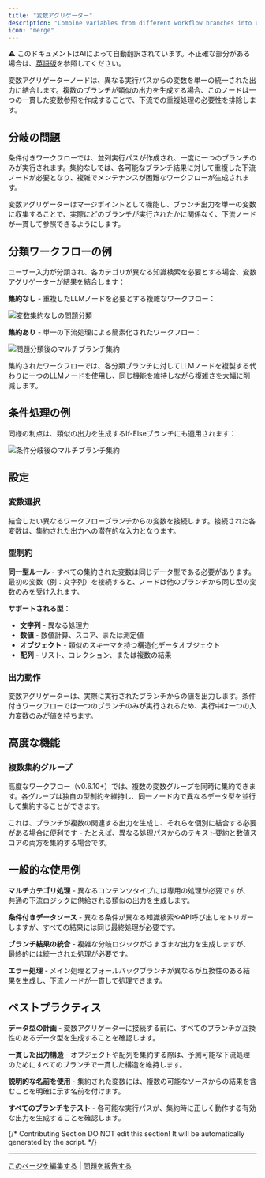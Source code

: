 ```yaml
---
title: "変数アグリゲーター"
description: "Combine variables from different workflow branches into unified outputs"
icon: "merge"
---
```


<Note> ⚠️ このドキュメントはAIによって自動翻訳されています。不正確な部分がある場合は、[英語版](/en/documentation/pages/nodes/variable-aggregator)を参照してください。</Note>


変数アグリゲーターノードは、異なる実行パスからの変数を単一の統一された出力に結合します。複数のブランチが類似の出力を生成する場合、このノードは一つの一貫した変数参照を作成することで、下流での重複処理の必要性を排除します。

## 分岐の問題

条件付きワークフローでは、並列実行パスが作成され、一度に一つのブランチのみが実行されます。集約なしでは、各可能なブランチ結果に対して重複した下流ノードが必要となり、複雑でメンテナンスが困難なワークフローが生成されます。

変数アグリゲーターはマージポイントとして機能し、ブランチ出力を単一の変数に収集することで、実際にどのブランチが実行されたかに関係なく、下流ノードが一貫して参照できるようにします。

## 分類ワークフローの例

ユーザー入力が分類され、各カテゴリが異なる知識検索を必要とする場合、変数アグリゲーターが結果を結合します：

**集約なし** - 重複したLLMノードを必要とする複雑なワークフロー：

<Frame caption="変数集約なしの複雑なワークフロー">
  <img src="https://assets-docs.dify.ai/dify-enterprise-mintlify/en/guides/workflow/node/7a7c91663c3799ce9d056b013d5df29c.png" alt="変数集約なしの問題分類" />
</Frame>

**集約あり** - 単一の下流処理による簡素化されたワークフロー：

<Frame caption="変数集約を使用した簡素化されたワークフロー">
  <img src="https://assets-docs.dify.ai/dify-enterprise-mintlify/en/guides/workflow/node/2b1694936fdab4843f5edc3f2fd1e79a.png" alt="問題分類後のマルチブランチ集約" />
</Frame>

集約されたワークフローでは、各分類ブランチに対してLLMノードを複製する代わりに一つのLLMノードを使用し、同じ機能を維持しながら複雑さを大幅に削減します。

## 条件処理の例

同様の利点は、類似の出力を生成するIf-Elseブランチにも適用されます：

<Frame caption="条件分岐後の変数集約">
  <img src="https://assets-docs.dify.ai/dify-enterprise-mintlify/en/guides/workflow/node/ff0e5774a3eccc8a04c310ab9bae25e7.png" alt="条件分岐後のマルチブランチ集約" />
</Frame>

## 設定

### 変数選択

結合したい異なるワークフローブランチからの変数を接続します。接続された各変数は、集約された出力への潜在的な入力となります。

### 型制約

**同一型ルール** - すべての集約された変数は同じデータ型である必要があります。最初の変数（例：文字列）を接続すると、ノードは他のブランチから同じ型の変数のみを受け入れます。

**サポートされる型：**
- **文字列** - 異なる処理力
- **数値** - 数値計算、スコア、または測定値
- **オブジェクト** - 類似のスキーマを持つ構造化データオブジェクト
- **配列** - リスト、コレクション、または複数の結果

### 出力動作

変数アグリゲーターは、実際に実行されたブランチからの値を出力します。条件付きワークフローでは一つのブランチのみが実行されるため、実行中は一つの入力変数のみが値を持ちます。

## 高度な機能

### 複数集約グループ

高度なワークフロー（v0.6.10+）では、複数の変数グループを同時に集約できます。各グループは独自の型制約を維持し、同一ノード内で異なるデータ型を並行して集約することができます。

これは、ブランチが複数の関連する出力を生成し、それらを個別に結合する必要がある場合に便利です - たとえば、異なる処理パスからのテキスト要約と数値スコアの両方を集約する場合です。

## 一般的な使用例

**マルチカテゴリ処理** - 異なるコンテンツタイプには専用の処理が必要ですが、共通の下流ロジックに供給される類似の出力を生成します。

**条件付きデータソース** - 異なる条件が異なる知識検索やAPI呼び出しをトリガーしますが、すべての結果には同じ最終処理が必要です。

**ブランチ結果の統合** - 複雑な分岐ロジックがさまざまな出力を生成しますが、最終的には統一された処理が必要です。

**エラー処理** - メイン処理とフォールバックブランチが異なるが互換性のある結果を生成し、下流ノードが一貫して処理できます。

## ベストプラクティス

**データ型の計画** - 変数アグリゲーターに接続する前に、すべてのブランチが互換性のあるデータ型を生成することを確認します。

**一貫した出力構造** - オブジェクトや配列を集約する際は、予測可能な下流処理のためにすべてのブランチで一貫した構造を維持します。

**説明的な名前を使用** - 集約された変数には、複数の可能なソースからの結果を含むことを明確に示す名前を付けます。

**すべてのブランチをテスト** - 各可能な実行パスが、集約時に正しく動作する有効な出力を生成することを確認します。

{/*
Contributing Section
DO NOT edit this section!
It will be automatically generated by the script.
*/}

---

[このページを編集する](https://github.com/langgenius/dify-docs/edit/main/ja-jp/documentation/pages/nodes/variable-aggregator.mdx) | [問題を報告する](https://github.com/langgenius/dify-docs/issues/new?template=docs.yml)

